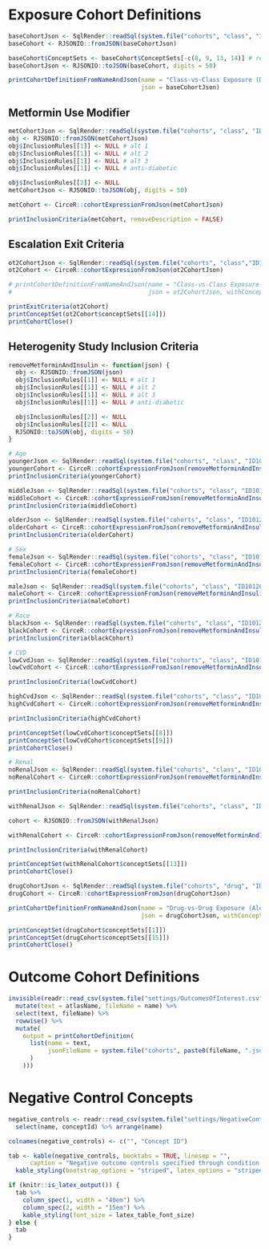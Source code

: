 # Exposure Cohort Definitions

```r
baseCohortJson <- SqlRender::readSql(system.file("cohorts", "class", "ID101100000.json", package = "LegendT2dm"))
baseCohort <- RJSONIO::fromJSON(baseCohortJson)

baseCohort$ConceptSets <- baseCohort$ConceptSets[-c(8, 9, 13, 14)] # remove CVD, renal and alternative targets
baseCohortJson <- RJSONIO::toJSON(baseCohort, digits = 50)

printCohortDefinitionFromNameAndJson(name = "Class-vs-Class Exposure (DPP4 New-User) Cohort / OT1 {#class-cohort}",
                                     json = baseCohortJson)
```

## Metformin Use Modifier {#prior-metformin}

```r
metCohortJson <- SqlRender::readSql(system.file("cohorts", "class", "ID101200000.json", package = "LegendT2dm"))
obj <- RJSONIO::fromJSON(metCohortJson)
obj$InclusionRules[[1]] <- NULL # alt 1
obj$InclusionRules[[1]] <- NULL # alt 2
obj$InclusionRules[[1]] <- NULL # alt 3
obj$InclusionRules[[1]] <- NULL # anti-diabetic

obj$InclusionRules[[2]] <- NULL
metCohortJson <- RJSONIO::toJSON(obj, digits = 50)

metCohort <- CirceR::cohortExpressionFromJson(metCohortJson)

printInclusionCriteria(metCohort, removeDescription = FALSE)
```

## Escalation Exit Criteria {#escalation-cohort}

```r
ot2CohortJson <- SqlRender::readSql(system.file("cohorts", "class","ID102100000.json", package = "LegendT2dm"))
ot2Cohort <- CirceR::cohortExpressionFromJson(ot2CohortJson)

# printCohortDefinitionFromNameAndJson(name = "Class-vs-Class Exposure (GLP1 New-User) Cohort / OT2",
#                                      json = ot2CohortJson, withConcepts = FALSE, withClosing = FALSE)

printExitCriteria(ot2Cohort)
printConceptSet(ot2Cohort$conceptSets[[14]])
printCohortClose()
```

## Heterogenity Study Inclusion Criteria {#atlas-subgroups}

```r
removeMetforminAndInsulin <- function(json) {
  obj <- RJSONIO::fromJSON(json)
  obj$InclusionRules[[1]] <- NULL # alt 1
  obj$InclusionRules[[1]] <- NULL # alt 2
  obj$InclusionRules[[1]] <- NULL # alt 3
  obj$InclusionRules[[1]] <- NULL # anti-diabetic

  obj$InclusionRules[[2]] <- NULL
  obj$InclusionRules[[2]] <- NULL
  RJSONIO::toJSON(obj, digits = 50)
}

# Age
youngerJson <- SqlRender::readSql(system.file("cohorts", "class", "ID101210000.json", package = "LegendT2dm"))
youngerCohort <- CirceR::cohortExpressionFromJson(removeMetforminAndInsulin(youngerJson))
printInclusionCriteria(youngerCohort)

middleJson <- SqlRender::readSql(system.file("cohorts", "class", "ID101220000.json", package = "LegendT2dm"))
middleCohort <- CirceR::cohortExpressionFromJson(removeMetforminAndInsulin(middleJson))
printInclusionCriteria(middleCohort)

olderJson <- SqlRender::readSql(system.file("cohorts", "class", "ID101230000.json", package = "LegendT2dm"))
olderCohort <- CirceR::cohortExpressionFromJson(removeMetforminAndInsulin(olderJson))
printInclusionCriteria(olderCohort)
```

```r
# Sex
femaleJson <- SqlRender::readSql(system.file("cohorts", "class", "ID101201000.json", package = "LegendT2dm"))
femaleCohort <- CirceR::cohortExpressionFromJson(removeMetforminAndInsulin(femaleJson))
printInclusionCriteria(femaleCohort)

maleJson <- SqlRender::readSql(system.file("cohorts", "class", "ID101202000.json", package = "LegendT2dm"))
maleCohort <- CirceR::cohortExpressionFromJson(removeMetforminAndInsulin(maleJson))
printInclusionCriteria(maleCohort)
```

```r
# Race
blackJson <- SqlRender::readSql(system.file("cohorts", "class", "ID101200100.json", package = "LegendT2dm"))
blackCohort <- CirceR::cohortExpressionFromJson(removeMetforminAndInsulin(blackJson))
printInclusionCriteria(blackCohort)
```

```r
# CVD
lowCvdJson <- SqlRender::readSql(system.file("cohorts", "class", "ID101200010.json", package = "LegendT2dm"))
lowCvdCohort <- CirceR::cohortExpressionFromJson(removeMetforminAndInsulin(lowCvdJson))

printInclusionCriteria(lowCvdCohort)

highCvdJson <- SqlRender::readSql(system.file("cohorts", "class", "ID101200020.json", package = "LegendT2dm"))
highCvdCohort <- CirceR::cohortExpressionFromJson(removeMetforminAndInsulin(highCvdJson))

printInclusionCriteria(highCvdCohort)

printConceptSet(lowCvdCohort$conceptSets[[8]])
printConceptSet(lowCvdCohort$conceptSets[[9]])
printCohortClose()
```

```r
# Renal
noRenalJson <- SqlRender::readSql(system.file("cohorts", "class", "ID101200001.json", package = "LegendT2dm"))
noRenalCohort <- CirceR::cohortExpressionFromJson(removeMetforminAndInsulin(noRenalJson))

printInclusionCriteria(noRenalCohort)

withRenalJson <- SqlRender::readSql(system.file("cohorts", "class", "ID101200002.json", package = "LegendT2dm"))

cohort <- RJSONIO::fromJSON(withRenalJson)

withRenalCohort <- CirceR::cohortExpressionFromJson(removeMetforminAndInsulin(withRenalJson))

printInclusionCriteria(withRenalCohort)

printConceptSet(withRenalCohort$conceptSets[[13]])
printCohortClose()
```

```r
drugCohortJson <- SqlRender::readSql(system.file("cohorts", "drug", "ID111100000.json", package = "LegendT2dm"))
drugCohort <- CirceR::cohortExpressionFromJson(drugCohortJson)

printCohortDefinitionFromNameAndJson(name = "Drug-vs-Drug Exposure (Alogliptin New-User) Cohort / OT1 {#drug-cohort}",
                                     json = drugCohortJson, withConcepts = FALSE)

printConceptSet(drugCohort$conceptSets[[1]])
printConceptSet(drugCohort$conceptSets[[15]])
printCohortClose()

```

# Outcome Cohort Definitions

```r
invisible(readr::read_csv(system.file("settings/OutcomesOfInterest.csv", package = "LegendT2dm")) %>%
  mutate(text = atlasName, fileName = name) %>%
  select(text, fileName) %>%
  rowwise() %>%
  mutate(
    output = printCohortDefinition(
      list(name = text,
           jsonFileName = system.file("cohorts", paste0(fileName, ".json"), package = "LegendT2dm")
      )
    )))
```

# Negative Control Concepts {#negative-controls}

```r
negative_controls <- readr::read_csv(system.file("settings/NegativeControls.csv", package = "LegendT2dm")) %>%
  select(name, conceptId) %>% arrange(name)

colnames(negative_controls) <- c("", "Concept ID")

tab <- kable(negative_controls, booktabs = TRUE, linesep = "",
      caption = "Negative outcome controls specified through condition occurrences that map to (a descendent of) the indicated concept ID") %>%
  kable_styling(bootstrap_options = "striped", latex_options = "striped")

if (knitr::is_latex_output()) {
  tab %>%
    column_spec(1, width = "40em") %>%
    column_spec(2, width = "15em") %>%
    kable_styling(font_size = latex_table_font_size)
} else {
  tab
}
```
